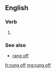 ==English==

===Verb===
{{head|en|past participle}}

# {{past participle of|ring off|lang=en}}

===See also===
* [[rang off]]

[[fr:rung off]]
[[mg:rung off]]